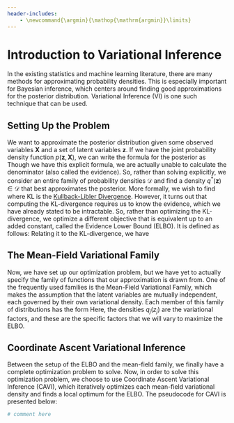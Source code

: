```yaml
---
header-includes:
    - \newcommand{\argmin}{\mathop{\mathrm{argmin}}\limits}
---
```

# Introduction to Variational Inference

In the existing statistics and machine learning literature, there are many methods for approximating probability densities. This is especially important for Bayesian inference, which centers around finding good approximations for the posterior distribution. Variational Inference (VI) is one such technique that can be used.

## Setting Up the Problem

We want to approximate the posterior distribution given some observed variables $\textbf{X}$ and a set of latent variables $\textbf{z}$. If we have the joint probability density function $p(\textbf{z}, \textbf{X})$, we can write the formula for the posterior as 
\begin{equation}
  p(\textbf{z} \mid \textbf{X}) = \frac{p(\textbf{z}, \textbf{X})}{p(\textbf{X})}
\end{equation}
Though we have this explicit formula, we are actually unable to calculate the denominator (also called the evidence). So, rather than solving explicitly, we consider an entire family of probability densities $\mathcal{D}$ and find a density $q^*(\textbf{z}) \in \mathcal{D}$ that best approximates the posterior. More formally, we wish to find
\begin{equation}
  q^*(\textbf{z}) = \argmin_{q(\textbf{z}) \in \mathcal{D}} \mathrm{KL}(q(\textbf{z}) || p(\textbf{z} \mid \textbf{X})))
\end{equation}
where $\mathrm{KL}$ is the [Kullback-Libler Divergence](https://en.wikipedia.org/wiki/Kullback%E2%80%93Leibler_divergence). However, it turns out that computing the KL-divergence requires us to know the evidence, which we have already stated to be intractable. So, rather than optimizing the KL-divergence, we optimize a different objective that is equivalent up to an added constant, called the Evidence Lower Bound (ELBO). It is defined as follows:
\begin{equation}
  \mathrm{ELBO}(q) := \mathbb{E}[\log p(\textbf{z}, \textbf{X})] - \mathbb{E}[\log q(\textbf{z})]
\end{equation}
Relating it to the KL-divergence, we have
\begin{equation}
  \mathrm{ELBO}(q) = \mathbb{E}[\log p(\textbf{X} \mid \textbf{z})] - \mathrm{KL}(q(\textbf{z}) || p(\textbf{z}))
\end{equation}

## The Mean-Field Variational Family

Now, we have set up our optimization problem, but we have yet to actually specify the family of functions that our approximation is drawn from. One of the frequently used families is the Mean-Field Variational Family, which makes the assumption that the latent variables are mutually independent, each governed by their own variational density. Each member of this family of distributions has the form
\begin{equation}
  q(\textbf{z}) = \prod_{j = 1}^m q_j(z_j)
\end{equation}
Here, the densities $q_j(z_j)$ are the variational factors, and these are the specific factors that we will vary to maximize the ELBO.

## Coordinate Ascent Variational Inference

Between the setup of the ELBO and the mean-field family, we finally have a complete optimization problem to solve. Now, in order to solve this optimization problem, we choose to use Coordinate Ascent Variational Inference (CAVI), which iteratively optimizes each mean-field variational density and finds a local optimum for the ELBO. The pseudocode for CAVI is presented below:

```r
# comment here
```








